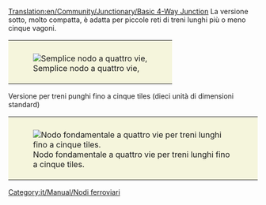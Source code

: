 [[Translation:en/Community/Junctionary/Basic 4-Way Junction]]
{{it/Community/Nodo/Nodi ferroviari}}
La versione sotto, molto compatta, è adatta per piccole reti di treni lunghi più o meno cinque vagoni.
{{it/Community/Nodo/Requisiti nodo|Economico|0|0|0|1|0|0|1|1|0|0|0||I treni guasti bloccano completamente il nodo.|
* Può gestire solo un treno alla volta. (Può essere risolto usando [[it/Manual/Segnali#segnali-di-percorso|segnali di percorso]])
* Causerà ingorghi del traffico.
}}
{|style="border: 0px; margin: auto;"
|style="padding: 10px 10px 5px; 10px; background-color: #F5F5DC;"|[[File:en/Community/Junctionary/Basic4.png|none|frame|Semplice nodo a quattro vie, ]]
|}


Versione per treni punghi fino a cinque tiles (dieci unità di dimensioni standard)
{{it/Community/Junctionary/Requisiti nodo|Economico|1|2|2|4|1|0|1|1|0|0|3||I treni guasti possono bloccare tutte le direzioni tranne una.|
'''Pro'''
* Con i [[it/Manual/Segnali#segnali-di-percorso|segnali di percorso]] può gestire più treni alla volta.
* Molto semplice da aggiornare rispetto al semplice nodo descritto nel primo esempio.
'''Cons'''
* Gli incroci a livello sono ancora presenti.
'''Suggerimenti'''
* I tunnel possono essere sostituiti con ponti, ma l'inconveniente è che i [[it/Manual/Segnali|segnali]] non si possono posizionare sulle rampe dei ponti.
* La pista centrale dovrebbe essere abbastanza lunga da contenere per intero il tuo treno più lungo. Altrimenti, rimuovi i segnali dalle tracce centrali.
}}

{|style="border: 0px; margin: auto;"
|style="padding: 10px 10px 5px; 10px; background-color: #F5F5DC;"|[[File:en/Community/Junctionary/4way-small-odisseus.png|none|frame|Nodo fondamentale a quattro vie per treni lunghi fino a cinque tiles.]]
|}

[[Category:it/Manual/Nodi ferroviari]]